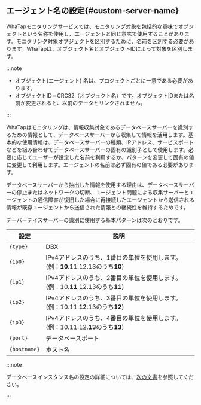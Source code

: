 ## エージェント名の設定{#custom-server-name}

WhaTapモニタリングサービスでは、モニタリング対象を包括的な意味でオブジェクトという名称を使用し、エージェントと同じ意味で使用することがあります。モニタリング対象オブジェクトを区別するために、名前を区別する必要があります。WhaTapは、オブジェクト名とオブジェクトIDによって対象を区別します。

:::note

-   オブジェクト(エージェント) 名は、プロジェクトごとに一意である必要があります。
-   オブジェクトID＝CRC32（オブジェクト名）です。オブジェクトIDまたは名前が変更されると、以前のデータとリンクされません。

:::

WhaTapはモニタリングは、情報収集対象であるデータベースサーバーを識別するための情報として、データベースサーバーから収集して情報を活用します。基本的な使用情報は、データベースサーバーの種類、IPアドレス、サービスポートなどを組み合わせてデータベースサーバーの固有の識別子として使用します。必要に応じてユーザーが設定した名前を利用するか、パターンを変更して固有の値に変更して利用します。エージェントの名前は必ず固有の値である必要があります。

データベースサーバーから抽出した情報を使用する理由は、データベースサーバーの停止またはネットワークの切断、エージェント問題による収集サーバーとエージェントの通信障害が復旧した場合に再接続したエージェントから送信される情報が既存エージェントから送信された情報との継続性を維持するためです。

デーバーテイスサーバーの識別に使用する基本パターンは次のとおりです。

| 設定           | 説明                                                                        |
| ------------ | ------------------------------------------------------------------------- |
| `{type}`     | DBX                                                                       |
| `{ip0}`      | IPv4アドレスのうち、1番目の単位を使用します。(例：**10**.11.12.13のうち**10**)                     |
| `{ip1}`      | IPv4アドレスのうち、2番目の単位を使用します。(例：10.**11**.12.13のうち**11**)                     |
| `{ip2}`      | IPv4アドレスのうち、3番目の単位を使用します。(例：10.11.**12**.13のうち**12**)                     |
| `{ip3}`      | IPv4アドレスのうち、4番目の単位を使用します。(例：10.11.12.**13**のうち**13**)                     |
| `{port}`     | データベースポート                                                                 |
| `{hostname}` | ホスト名                                                                      |

:::note

データベースインスタンス名の設定の詳細については、[次の文書](agent-dbx-settings#naming)を参照してください。

:::
